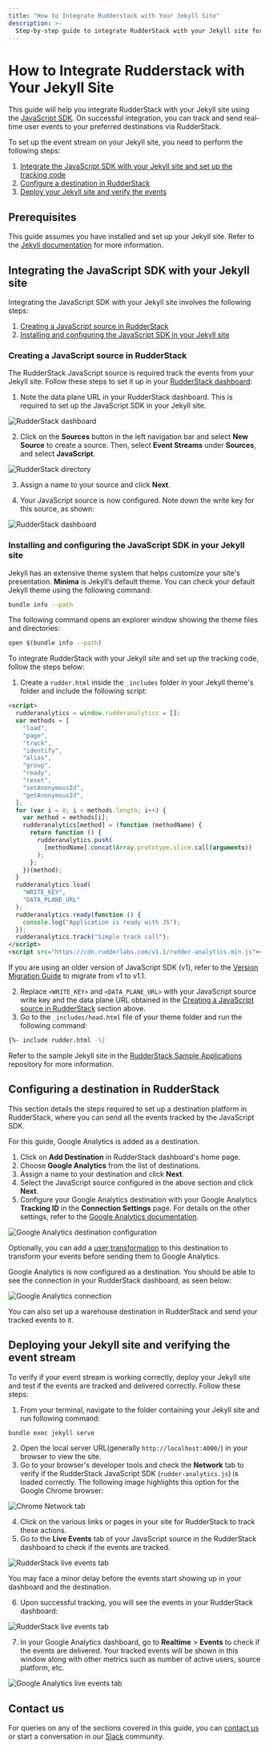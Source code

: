 ```yaml
---
title: "How to Integrate Rudderstack with Your Jekyll Site"
description: >-
  Step-by-step guide to integrate RudderStack with your Jekyll site for event tracking.
---
```


# How to Integrate Rudderstack with Your Jekyll Site

This guide will help you integrate RudderStack with your Jekyll site using the [JavaScript SDK](https://rudderstack.com/docs/stream-sources/rudderstack-sdk-integration-guides/rudderstack-javascript-sdk/). On successful integration, you can track and send real-time user events to your preferred destinations via RudderStack.

To set up the event stream on your Jekyll site, you need to perform the following steps:

1. [Integrate the JavaScript SDK with your Jekyll site and set up the tracking code](#integrating-the-javascript-sdk-with-your-jekyll-site)
2. [Configure a destination in RudderStack](#configuring-a-destination-in-rudderstack)
3. [Deploy your Jekyll site and verify the events](#deploying-your-jekyll-site-and-verifying-the-event-stream)

## Prerequisites

This guide assumes you have installed and set up your Jekyll site. Refer to the [Jekyll documentation](https://jekyllrb.com/docs/installation/) for more information.

## Integrating the JavaScript SDK with your Jekyll site

Integrating the JavaScript SDK with your Jekyll site involves the following steps:

1. [Creating a JavaScript source in RudderStack](#creating-a-javascript-source-in-rudderstack) 
2. [Installing and configuring the JavaScript SDK in your Jekyll site](#installing-and-configuring-the-javascript-sdk-in-your-jekyll-site)

### Creating a JavaScript source in RudderStack

The RudderStack JavaScript source is required track the events from your Jekyll site. Follow these steps to set it up in your [RudderStack dashboard](https://app.rudderstack.com/):

1. Note the data plane URL in your RudderStack dashboard. This is required to set up the JavaScript SDK in your Jekyll site.

<img src="../../../assets/user-guides/rudderstack-dashboard.png" alt="RudderStack dashboard" />

2. Click on the **Sources** button in the left navigation bar and select **New Source** to create a source. Then, select **Event Streams** under **Sources**, and select **JavaScript**.

<img src="../../../assets/user-guides/rudderstack-directory.png" alt="RudderStack directory" />

3. Assign a name to your source and click **Next**.

4. Your JavaScript source is now configured. Note down the write key for this source, as shown:

<img src="../../../assets/user-guides/javascript-writekey.png" alt="RudderStack dashboard" />

### Installing and configuring the JavaScript SDK in your Jekyll site

Jekyll has an extensive theme system that helps customize your site's presentation. **Minima** is Jekyll’s default theme. You can check your default Jekyll theme using the following command:

```bash
bundle info --path
```

The following command opens an explorer window showing the theme files and directories:

```bash
open $(bundle info --path)
```

To integrate RudderStack with your Jekyll site and set up the tracking code, follow the steps below:

1. Create a `rudder.html` inside the `_includes` folder in your Jekyll theme's folder and include the following script:

```html
<script>
  rudderanalytics = window.rudderanalytics = [];
  var methods = [
    "load",
    "page",
    "track",
    "identify",
    "alias",
    "group",
    "ready",
    "reset",
    "setAnonymousId",
    "getAnonymousId",
  ];
  for (var i = 0; i < methods.length; i++) {
    var method = methods[i];
    rudderanalytics[method] = (function (methodName) {
      return function () {
        rudderanalytics.push(
          [methodName].concat(Array.prototype.slice.call(arguments))
        );
      };
    })(method);
  }
  rudderanalytics.load(
    "WRITE_KEY",
    "DATA_PLANE_URL"
  );
  rudderanalytics.ready(function () {
    console.log("Application is ready with JS");
  });
  rudderanalytics.track("Simple track call");
</script>
<script src="https://cdn.rudderlabs.com/v1.1/rudder-analytics.min.js"></script>
```
<div class="infoBlock">

If you are using an older version of JavaScript SDK (v1), refer to the <a href="https://www.rudderstack.com/docs/stream-sources/rudderstack-sdk-integration-guides/rudderstack-javascript-sdk/version-migration-guide/">Version Migration Guide</a> to migrate from v1 to v1.1.
</div>

2. Replace `<WRITE_KEY>` and `<DATA_PLANE_URL>` with your JavaScript source write key and the data plane URL obtained in the [Creating a JavaScript source in RudderStack](#creating-a-javascript-source-in-rudderstack) section above.
3. Go to the `_includes/head.html` file of your theme folder and run the following command:

```bash
{%- include rudder.html -%}
```

<div class="infoBlock">

Refer to the sample Jekyll site in the <a href="https://github.com/rudderlabs/rudder-samples">RudderStack Sample Applications</a> repository for more information.
</div>

## Configuring a destination in RudderStack

This section details the steps required to set up a destination platform in RudderStack, where you can send all the events tracked by the JavaScript SDK.

<div class="infoBlock">

For this guide, Google Analytics is added as a destination.
</div>

1. Click on **Add Destination** in RudderStack dashboard's home page.
2. Choose **Google Analytics** from the list of destinations.
3. Assign a name to your destination and click **Next**.
4. Select the JavaScript source configured in the above section and click **Next**.
5. Configure your Google Analytics destination with your Google Analytics **Tracking ID** in the **Connection Settings** page. For details on the other settings, refer to the [Google Analytics documentation](https://www.rudderstack.com/docs/destinations/analytics/google-analytics-ga/).

<img src="../../../assets/user-guides/ga-settings.png" alt="Google Analytics destination configuration" />

<div class="infoBlock">

Optionally, you can add a <a href="https://rudderstack.com/docs/transformations/">user transformation</a> to this destination to transform your events before sending them to Google Analytics. 
</div>

Google Analytics is now configured as a destination. You should be able to see the connection in your RudderStack dashboard, as seen below:

<img src="../../../assets/user-guides/rudderstack-ga-connection.png" alt="Google Analytics connection" />

<div class="successBlock">

You can also set up a warehouse destination in RudderStack and send your tracked events to it.
</div>

## Deploying your Jekyll site and verifying the event stream

To verify if your event stream is working correctly, deploy your Jekyll site and test if the events are tracked and delivered correctly. Follow these steps:

1. From your terminal, navigate to the folder containing your Jekyll site and run following command:

```bash
bundle exec jekyll serve
```

2. Open the local server URL(generally `http://localhost:4000/`) in your browser to view the site.
3. Go to your browser's developer tools and check the **Network** tab to verify if the RudderStack JavaScript SDK (`rudder-analytics.js`) is loaded correctly. The following image highlights this option for the Google Chrome browser:

<img src="../../../assets/user-guides/browser-network-tab.png" alt="Chrome Network tab" />

4. Click on the various links or pages in your site for RudderStack to track these actions.
5. Go to the **Live Events** tab of your JavaScript source in the RudderStack dashboard to check if the events are tracked.

<img src="../../../assets/user-guides/live-events.png" alt="RudderStack live events tab" />

<div class="infoBlock">

You may face a minor delay before the events start showing up in your dashboard and the destination.
</div>

6. Upon successful tracking, you will see the events in your RudderStack dashboard:

<img src="../../../assets/user-guides/successful-live-events.png" alt="RudderStack live events tab" />

7. In your Google Analytics dashboard, go to **Realtime** > **Events** to check if the events are delivered. Your tracked events will be shown in this window along with other metrics such as number of active users, source platform, etc.

<img src="../../../assets/user-guides/ga-live-events.png" alt="Google Analytics live events tab" />

## Contact us

For queries on any of the sections covered in this guide, you can [contact us](mailto:%20docs@rudderstack.com) or start a conversation in our [Slack](https://rudderstack.com/join-rudderstack-slack-community) community.
